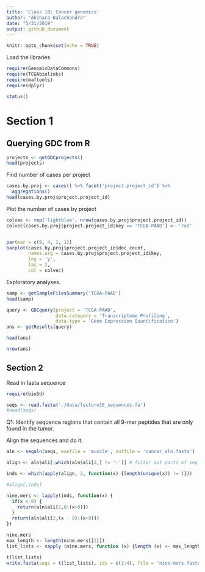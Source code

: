 ```yaml
---
title: 'Class 18: Cancer genomics'
author: "Akshara Balachandra"
date: "5/31/2019"
output: github_document
---
```


```r
knitr::opts_chunk$set(echo = TRUE)
```

Load the libraries
```r
require(GenomicDataCommons)
require(TCGAbiolinks)
require(maftools)
require(dplyr)
```

```r
status()
```

# Section 1
## Querying GDC from R

```r
projects <- getGDCprojects()
head(projects)
```


Find number of cases per project

```r
cases.by.proj <- cases() %>% facet('project.project_id') %>%
  aggregations()
head(cases.by.proj$project.project_id)
```

Plot the number of cases by project

```r
colvec <- rep('lightblue', nrow(cases.by.proj$project.project_id))
colvec[cases.by.proj$project.project_id$key == 'TCGA-PAAD'] <- 'red'


par(mar = c(9, 4, 1, 1))
barplot(cases.by.proj$project.project_id$doc_count, 
        names.arg = cases.by.proj$project.project_id$key,
        log = 'y',
        las = 2,
        col = colvec)
```



Exploratory analyses.

```r
samp <- getSampleFilesSummary('TCGA-PAAD')
head(samp)
```

```r
query <- GDCquery(project = 'TCGA-PAAD',
                  data.category = 'Transcriptome Profiling',
                  data.type = 'Gene Expression Quantification')
ans <- getResults(query)

head(ans)

nrow(ans)
```

## Section 2

Read in fasta sequence

```r
require(bio3d)

seqs <- read.fasta('./data/lecture18_sequences.fa')
#head(seqs)
```

Q1: Identify sequence regions that contain all 9-mer peptides that are only found in the tumor.

Align the sequences and do it.

```r
aln <- seqaln(seqs, exefile = 'muscle', outfile = 'cancer_aln.fasta')

align <- aln$ali[,which(aln$ali[2,] != '-')] # filter out parts of seq where it doesn't exist

inds <- which(apply(align, 2, function(x) {length(unique(x)) != 1}))

#align[,inds]

nine.mers <- lapply(inds, function(x) {
  if(x < 8) {
    return(aln$ali[2,0:(x+8)])
  }
  return(aln$ali[2,(x - 8):(x+8)])
})

nine.mers
max_length <- length(nine.mers[[1]])
list_lists <- sapply (nine.mers, function (x) {length (x) <- max_length; return (x)})

t(list_lists)
write.fasta(seqs = t(list_lists), ids = c(1:4), file = 'nine-mers.fasta')

```






















